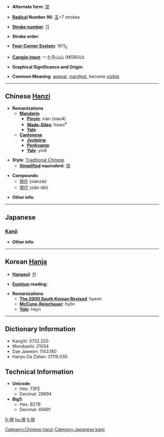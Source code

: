 * '''Alternate form''': [[现]]

* '''[[Wiktionary:Chinese radical index| Radical]] Number 96''': [[Wiktionary:Chinese radical index 玉|玉]]+7 strokes

* '''[[Wiktionary:Chinese total strokes index|Stroke number]]''': [[Wiktionary:Chinese total strokes index 11|11]]

* '''Stroke order''': 

* '''[[Wiktionary:Chinese four corner index|Four-Corner System]]''': 1611<sub>0</sub>

* '''[[Wiktionary:Chinese Cangjie index|Cangjie input]]''': 一土月山山 (MGBUU)

* '''Graphical Significance and Origin''': 

* '''Common Meaning''': [[appear]], [[manifest]], become [[visible]]

----

== Chinese [[Hanzi]] ==

* '''Romanizations'''
** '''[[Mandarin]]'''
*** '''[[Pinyin]]''': xiàn (xian4)
*** '''[[Wade-Giles]]''': hsien<sup>4</sup>
*** '''[[Yale]]''': 
** '''[[Cantonese]]'''
*** '''[[Jyutping]]''':
*** '''[[Penkyamp]]''': 
*** '''[[Yale]]''': yin6

* '''Style''': [[Traditional Chinese]] 
** '''[[Simplified Chinese|Simplified]] equivalent''': [[现]]

* '''Compounds''':
**[[現在]] (xiànzài)
**[[現代]] (xiàn dài)

* '''Other info''': 

----

==Japanese==

===[[Kanji]]===
{{kanji|on readings=[[げん]] (gen), [[けん]] (ken)
|kun readings=[[あらわれる]] (arawareru), [[あらわす]] (arawasu), [[うつつ]] (utsutsu)
}}

* '''Other info''':  

----

== Korean [[Hanja]] ==

* '''[[Hangeul]]''': [[현]]

* '''[[Eumhun]] reading''': 

* '''Romanizations'''
** '''[[The 2000 South Korean Revised Romanization|The 2000 South Korean Revised]]''': hyeon
** '''[[McCune-Reischauer]]''': hyŏn
** '''[[Yale]]''': heyn

----

== Dictionary Information ==

* KangXi: 0732.220
* Morobashi: 21004
* Dae Jaweon: 1143.180
* Hanyu Da Zidian: 21116.030

== Technical Information ==

* '''Unicode''':
** Hex: 73FE
** Decimal: 29694
* '''Big5''':
** Hex: B27B
** Decimal: 45691

[[Category:Chinese hanzi]]
[[Category:Japanese kanji]]

[[fr:現]]
[[hu:現]]
[[fi:現]]